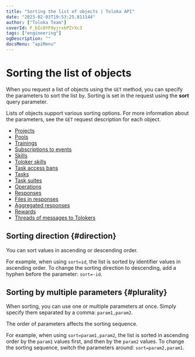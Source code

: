 ```yaml
---
title: "Sorting the list of objects | Toloka API"
date: "2023-02-03T19:53:25.811144"
author: ["Toloka Team"]
coverId: F_bIcOYF9yjrxkPZrXc3
tags: ["engineering"]
ogDescription: ""
docsMenu: "apiMenu"
---
```


# Sorting the list of objects

When you request a list of objects using the `GET` method, you can specify the parameters to sort the list by. Sorting is set in the request using the **sort** query parameter.

<Note mode="note" title="Note">

Lists of objects support various sorting options. For more information about the parameters, see the `GET` request description for each object.

</Note>

<Cut title="Toloka objects that can be sorted">

- [Projects](/docs-new/api/get-prj-list)
- [Pools](/docs-new/api/get-pool-list)
- [Trainings](/docs-new/api/get-training-list)
- [Subscriptions to events](/docs-new/api/get-webhook-subscriptions-list)
- [Skills](/docs-new/api/get-skill-list)
- [Toloker skills](/docs-new/api/get-user-skill-list)
- [Task access bans](/docs-new/api/ban-get-list)
- [Tasks](/docs-new/api/get-tasks-list)
- [Task suites](/docs-new/api/get-task-suite-list)
- [Operations](/docs-new/api/get-operations-list)
- [Responses](/docs-new/api/result)
- [Files in responses](/docs-new/api/get-attachment-list)
- [Aggregated responses](/docs-new/api/get-aggregated-result)
- [Rewards](/docs-new/api/get-bonus-list)
- [Threads of messages to Tolokers](/docs-new/api/get-chain-list)

</Cut>

## Sorting direction {#direction}

You can sort values in ascending or descending order.

For example, when using `sort=id`, the list is sorted by identifier values in ascending order. To change the sorting direction to descending, add a hyphen before the parameter: `sort=-id`.

## Sorting by multiple parameters {#plurality}

When sorting, you can use one or multiple parameters at once. Simply specify them separated by a comma: `param1,param2`.

<Note mode="note" title="Note">

The order of parameters affects the sorting sequence.

</Note>

For example, when using `sort=param1,param2`, the list is sorted in ascending order by the `param1` values first, and then by the `param2` values. To change the sorting sequence, switch the parameters around: `sort=param2,param1`.
